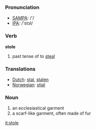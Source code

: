 === Pronunciation ===
*[[w:SAMPA|SAMPA]]: /'/
*[[w:IPA|IPA]]: /'stɔl/

=== Verb ===

'''stole'''

# past tense of to [[steal]]

=== Translations ===
*[[Dutch]]: [[stal]], [[stalen]]
*[[Norwegian]]: [[stjal]]

===Noun===
# an ecclesiastical garment
# a scarf-like garment, often made of fur

[[it:stole]]